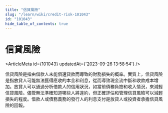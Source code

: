 ```yaml
---
title: "信貸風險"
slug: "/learn/wiki/credit-risk-101043"
id: "101043"
hide_table_of_contents: true
---
```



# 信貸風險

<ArticleMeta id={101043} updatedAt={'2023-09-26 13:58:54'} />
<div className='border-solid border-b border-t-0 my-4 border-[var(--ifm-color-gray-300)]' />

信貸風險是指由借款人未能償還貸款而導致的財務損失的概率。實質上，信貸風險是指放貸人可能無法獲得應收的本金和利息，從而導致現金流中斷和收款成本增加。放貸人可以通過分析借款人的信用狀況，如當前債務負擔和收入情況，來減輕信貸風險。儘管無法準確知道哪些人將違約，但正確評估和管理信貸風險可以減輕損失的程度。借款人或債務義務的發行人的利息支付是放貸人或投資者承擔信貸風險的回報。
